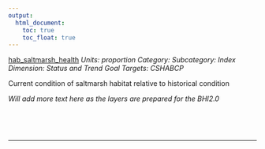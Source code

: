 ```yaml
---
output:
  html_document:
    toc: true
    toc_float: true
---
```


[hab_saltmarsh_health](https://github.com/OHI-Science/bhi/blob/master/baltic/layers/hab_saltmarsh_health_gl2018.csv)
*Units: proportion*
*Category:*
*Subcategory:*
*Index Dimension: Status and Trend*
*Goal Targets: CSHABCP*

Current condition of saltmarsh habitat relative to historical condition

*Will add more text here as the layers are prepared for the BHI2.0*

<br>



<br>

--- 
